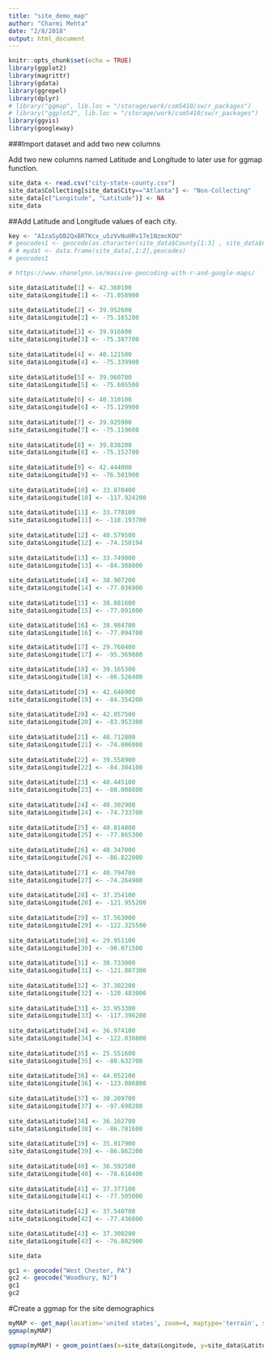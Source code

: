 ```yaml
---
title: "site_demo_map"
author: "Charmi Mehta"
date: "2/8/2018"
output: html_document
---
```


```r
knitr::opts_chunk$set(echo = TRUE)
library(ggplot2)
library(magrittr)
library(gdata)
library(ggrepel)
library(dplyr)
# library("ggmap", lib.loc = "/storage/work/csm5410/sw/r_packages")
# library("ggplot2", lib.loc = "/storage/work/csm5410/sw/r_packages")
library(ggvis)
library(googleway)
```


###Import dataset and add two new columns

Add two new columns named Latitude and Longitude to later use for ggmap function.

```r

site_data <- read.csv("city-state-county.csv")
site_data$Collecting[site_data$City=="Atlanta"] <- "Non-Collecting"
site_data[c("Longitude", "Latitude")] <- NA
site_data
```

##Add Latitude and Longitude values of each city.

```r

key <- "AIzaSyDB2QxBRTKcx_u5zVvNuHRv17e1NzmcKOU"
# geocodes1 <- geocode(as.character(site_data$County[1:3] , site_data$City[1:3], site_data$State[1:3]))
# # mydat <- data.frame(site_data[,1:2],geocodes)
# geocodes1

# https://www.shanelynn.ie/massive-geocoding-with-r-and-google-maps/
```

```r
site_data$Latitude[1] <- 42.360100
site_data$Longitude[1] <- -71.058900

site_data$Latitude[2] <- 39.952600
site_data$Longitude[2] <- -75.165200

site_data$Latitude[3] <- 39.916800
site_data$Longitude[3] <- -75.387700
  
site_data$Latitude[4] <- 40.121500
site_data$Longitude[4] <- -75.339900
  
site_data$Latitude[5] <- 39.960700
site_data$Longitude[5] <- -75.605500
  
site_data$Latitude[6] <- 40.310100
site_data$Longitude[6] <- -75.129900
  
site_data$Latitude[7] <- 39.925900
site_data$Longitude[7] <- -75.119600
  
site_data$Latitude[8] <- 39.838200
site_data$Longitude[8] <- -75.152700
  
site_data$Latitude[9] <- 42.444000
site_data$Longitude[9] <- -76.501900
  
site_data$Latitude[10] <- 33.870400
site_data$Longitude[10] <- -117.924200
  
site_data$Latitude[11] <- 33.770100
site_data$Longitude[11] <- -118.193700
  
site_data$Latitude[12] <- 40.579500
site_data$Longitude[12] <- -74.150194
  
site_data$Latitude[13] <- 33.749000
site_data$Longitude[13] <- -84.388000
  
site_data$Latitude[14] <- 38.907200
site_data$Longitude[14] <- -77.036900
  
site_data$Latitude[15] <- 38.881600
site_data$Longitude[15] <- -77.091000

site_data$Latitude[16] <- 38.984700
site_data$Longitude[16] <- -77.094700

site_data$Latitude[17] <- 29.760400
site_data$Longitude[17] <- -95.369800

site_data$Latitude[18] <- 39.165300
site_data$Longitude[18] <- -86.526400
  
site_data$Latitude[19] <- 42.646900
site_data$Longitude[19] <- -84.354200
  
site_data$Latitude[20] <- 42.057500
site_data$Longitude[20] <- -83.953300
  
site_data$Latitude[21] <- 40.712800
site_data$Longitude[21] <- -74.006000
  
site_data$Latitude[22] <- 39.558900
site_data$Longitude[22] <- -84.304100
  
site_data$Latitude[23] <- 40.445100
site_data$Longitude[23] <- -80.008800
  
site_data$Latitude[24] <- 40.302900
site_data$Longitude[24] <- -74.733700
  
site_data$Latitude[25] <- 40.814800
site_data$Longitude[25] <- -77.865300
  
site_data$Latitude[26] <- 40.347000
site_data$Longitude[26] <- -86.822000
  
site_data$Latitude[27] <- 40.794700
site_data$Longitude[27] <- -74.264900
  
site_data$Latitude[28] <- 37.354100
site_data$Longitude[28] <- -121.955200
  
site_data$Latitude[29] <- 37.563000
site_data$Longitude[29] <- -122.325500
  
site_data$Latitude[30] <- 29.951100
site_data$Longitude[30] <- -90.071500
  
site_data$Latitude[31] <- 38.733000
site_data$Longitude[31] <- -121.807300
  
site_data$Latitude[32] <- 37.302200
site_data$Longitude[32] <- -120.483000
  
site_data$Latitude[33] <- 33.953300
site_data$Longitude[33] <- -117.396200
  
site_data$Latitude[34] <- 36.974100
site_data$Longitude[34] <- -122.030800
  
site_data$Latitude[35] <- 25.551600
site_data$Longitude[35] <- -80.632700
  
site_data$Latitude[36] <- 44.052100
site_data$Longitude[36] <- -123.086800
  
site_data$Latitude[37] <- 30.209700
site_data$Longitude[37] <- -97.698200
  
site_data$Latitude[38] <- 36.162700
site_data$Longitude[38] <- -86.781600
  
site_data$Latitude[39] <- 35.917900
site_data$Longitude[39] <- -86.862200
  
site_data$Latitude[40] <- 36.592500
site_data$Longitude[40] <- -78.616400
  
site_data$Latitude[41] <- 37.377100
site_data$Longitude[41] <- -77.505000
  
site_data$Latitude[42] <- 37.540700
site_data$Longitude[42] <- -77.436000

site_data$Latitude[43] <- 37.300200
site_data$Longitude[43] <- -76.802900

site_data
```


```r

gc1 <- geocode("West Chester, PA")
gc2 <- geocode("Woodbury, NJ")
gc1
gc2

```


#Create a ggmap for the site demographics

```r


myMAP <- get_map(location='united states', zoom=4, maptype='terrain', source='google', color='color')
ggmap(myMAP)

ggmap(myMAP) + geom_point(aes(x=site_data$Longitude, y=site_data$Latitude), data = site_data, col = 'red') + geom_text_repel(data = site_data, aes(x = site_data$Longitude, y = site_data$Latitude, label = site_data$City), size = 3, vjust = 0, hjust = -0.5, col = 'blue')

```












